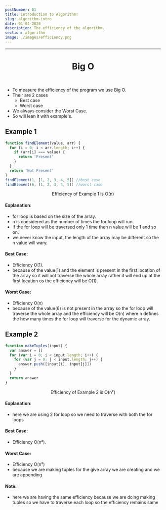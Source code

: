 ```yaml
---
postNumber: 01
title: Introduction to Algorithm!
slug: algorithm-intro
date: 01-04-2020
description: The efficiency of the algorithm.
section: algorithm
image: ./images/efficiency.png
---
```


<hr/>
<h1 style="text-align:center;">Big O</h1>

<br/>

- To measure the efficiency of the program we use Big O.
- Their are 2 cases 
    - Best case
    - Worst case 
- We always consider the Worst Case.
- So will lean it with example's.

## Example 1

```js
function findElement(value, arr) {
  for (i = 0; i < arr.length; i++) {
    if (arr[i] === value) {
      return 'Present'
    }
  }
  return 'Not Present'
}
findElement(1, [1, 2, 3, 4, 5]) //best case
findElement(6, [1, 2, 3, 4, 5]) //worst case
```
<p style="text-align:center;">Efficiency of Example 1 is O(n)</p>

#### Explanation:
- for loop is based on the size of the array.
- n is considered as the number of times the for loop will run.
- If the for loop will be traversed only 1 time then n value will be 1 and so on.
- we never know the input, the length of the array may be different so the n value will wary.    

#### Best Case:
- Efficiency O(1).
- because of the value(1) and the element is present in the first location of the array so it will not traverse the whole array rather it will end up at the first location os the efficiency will be O(1).

#### Worst Case:
- Efficiency O(n)
- because of the value(6) is not present in the array so the for loop will traverse the whole array and the efficiency will be O(n) where n defines the how many times the for loop will traverse for the dynamic array.

## Example 2

```js
function makeTuples(input) {
  var answer = []
  for (var i = 0; i < input.length; i++) {
    for (var j = 0; j < input.length; j++) {
      answer.push([input[i], input[j]])
    }
  }
  return answer
}
```

<p style="text-align:center;">Efficiency of Example 2 is O(n²)</p>

#### Explanation:
- here we are using 2 for loop so we need to traverse with both the for loops  

#### Best Case:
- Efficiency O(n²).

#### Worst Case:
- Efficiency O(n²)
- because we are making tuples for the give array we are creating and we are appending 

#### Note:
- here we are having the same efficiency because we are doing making tuples so we have to traverse each loop so the efficiency remains same



